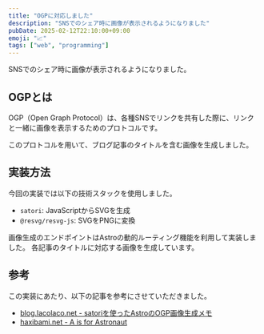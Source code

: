 ```yaml
---
title: "OGPに対応しました"
description: "SNSでのシェア時に画像が表示されるようになりました"
pubDate: 2025-02-12T22:10:00+09:00
emoji: "📈"
tags: ["web", "programming"]
---
```


SNSでのシェア時に画像が表示されるようになりました。

## OGPとは

OGP（Open Graph Protocol）は、各種SNSでリンクを共有した際に、リンクと一緒に画像を表示するためのプロトコルです。

このプロトコルを用いて、ブログ記事のタイトルを含む画像を生成しました。

## 実装方法

今回の実装では以下の技術スタックを使用しました。

- `satori`: JavaScriptからSVGを生成
- `@resvg/resvg-js`: SVGをPNGに変換

画像生成のエンドポイントはAstroの動的ルーティング機能を利用して実装しました。
各記事のタイトルに対応する画像を生成しています。

## 参考

この実装にあたり、以下の記事を参考にさせていただきました。

- [blog.lacolaco.net - satoriを使ったAstroのOGP画像生成メモ](https://blog.lacolaco.net/posts/astro-satori-og-image-generation/)
- [haxibami.net - A is for Astronaut](https://www.haxibami.net/blog/posts/blog-astro-renewal)
